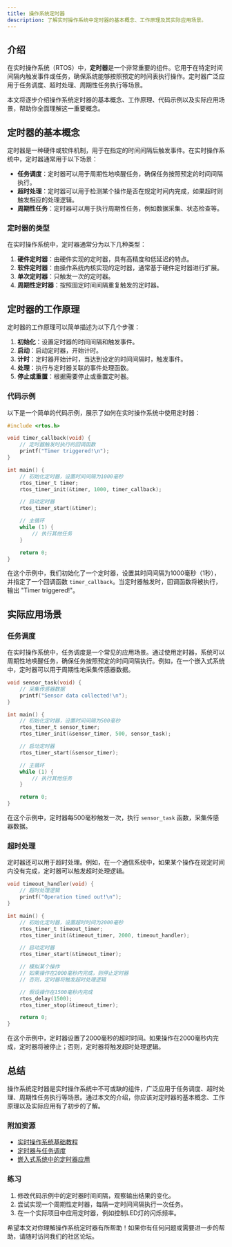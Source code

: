 ```yaml
---
title: 操作系统定时器
description: 了解实时操作系统中定时器的基本概念、工作原理及其实际应用场景。
---
```


## 介绍

在实时操作系统（RTOS）中，**定时器**是一个非常重要的组件。它用于在特定时间间隔内触发事件或任务，确保系统能够按照预定的时间表执行操作。定时器广泛应用于任务调度、超时处理、周期性任务执行等场景。

本文将逐步介绍操作系统定时器的基本概念、工作原理、代码示例以及实际应用场景，帮助你全面理解这一重要概念。

## 定时器的基本概念

定时器是一种硬件或软件机制，用于在指定的时间间隔后触发事件。在实时操作系统中，定时器通常用于以下场景：

- **任务调度**：定时器可以用于周期性地唤醒任务，确保任务按照预定的时间间隔执行。
- **超时处理**：定时器可以用于检测某个操作是否在规定时间内完成，如果超时则触发相应的处理逻辑。
- **周期性任务**：定时器可以用于执行周期性任务，例如数据采集、状态检查等。

### 定时器的类型

在实时操作系统中，定时器通常分为以下几种类型：

1. **硬件定时器**：由硬件实现的定时器，具有高精度和低延迟的特点。
2. **软件定时器**：由操作系统内核实现的定时器，通常基于硬件定时器进行扩展。
3. **单次定时器**：只触发一次的定时器。
4. **周期性定时器**：按照固定时间间隔重复触发的定时器。

## 定时器的工作原理

定时器的工作原理可以简单描述为以下几个步骤：

1. **初始化**：设置定时器的时间间隔和触发事件。
2. **启动**：启动定时器，开始计时。
3. **计时**：定时器开始计时，当达到设定的时间间隔时，触发事件。
4. **处理**：执行与定时器关联的事件处理函数。
5. **停止或重置**：根据需要停止或重置定时器。

### 代码示例

以下是一个简单的代码示例，展示了如何在实时操作系统中使用定时器：

```c
#include <rtos.h>

void timer_callback(void) {
    // 定时器触发时执行的回调函数
    printf("Timer triggered!\n");
}

int main() {
    // 初始化定时器，设置时间间隔为1000毫秒
    rtos_timer_t timer;
    rtos_timer_init(&timer, 1000, timer_callback);

    // 启动定时器
    rtos_timer_start(&timer);

    // 主循环
    while (1) {
        // 执行其他任务
    }

    return 0;
}
```

在这个示例中，我们初始化了一个定时器，设置其时间间隔为1000毫秒（1秒），并指定了一个回调函数 `timer_callback`。当定时器触发时，回调函数将被执行，输出 "Timer triggered!"。

## 实际应用场景

### 任务调度

在实时操作系统中，任务调度是一个常见的应用场景。通过使用定时器，系统可以周期性地唤醒任务，确保任务按照预定的时间间隔执行。例如，在一个嵌入式系统中，定时器可以用于周期性地采集传感器数据。

```c
void sensor_task(void) {
    // 采集传感器数据
    printf("Sensor data collected!\n");
}

int main() {
    // 初始化定时器，设置时间间隔为500毫秒
    rtos_timer_t sensor_timer;
    rtos_timer_init(&sensor_timer, 500, sensor_task);

    // 启动定时器
    rtos_timer_start(&sensor_timer);

    // 主循环
    while (1) {
        // 执行其他任务
    }

    return 0;
}
```

在这个示例中，定时器每500毫秒触发一次，执行 `sensor_task` 函数，采集传感器数据。

### 超时处理

定时器还可以用于超时处理。例如，在一个通信系统中，如果某个操作在规定时间内没有完成，定时器可以触发超时处理逻辑。

```c
void timeout_handler(void) {
    // 超时处理逻辑
    printf("Operation timed out!\n");
}

int main() {
    // 初始化定时器，设置超时时间为2000毫秒
    rtos_timer_t timeout_timer;
    rtos_timer_init(&timeout_timer, 2000, timeout_handler);

    // 启动定时器
    rtos_timer_start(&timeout_timer);

    // 模拟某个操作
    // 如果操作在2000毫秒内完成，则停止定时器
    // 否则，定时器将触发超时处理逻辑

    // 假设操作在1500毫秒内完成
    rtos_delay(1500);
    rtos_timer_stop(&timeout_timer);

    return 0;
}
```

在这个示例中，定时器设置了2000毫秒的超时时间。如果操作在2000毫秒内完成，定时器将被停止；否则，定时器将触发超时处理逻辑。

## 总结

操作系统定时器是实时操作系统中不可或缺的组件，广泛应用于任务调度、超时处理、周期性任务执行等场景。通过本文的介绍，你应该对定时器的基本概念、工作原理以及实际应用有了初步的了解。

### 附加资源

- [实时操作系统基础教程](#)
- [定时器与任务调度](#)
- [嵌入式系统中的定时器应用](#)

### 练习

1. 修改代码示例中的定时器时间间隔，观察输出结果的变化。
2. 尝试实现一个周期性定时器，每隔一定时间间隔执行一次任务。
3. 在一个实际项目中应用定时器，例如控制LED灯的闪烁频率。

希望本文对你理解操作系统定时器有所帮助！如果你有任何问题或需要进一步的帮助，请随时访问我们的社区论坛。